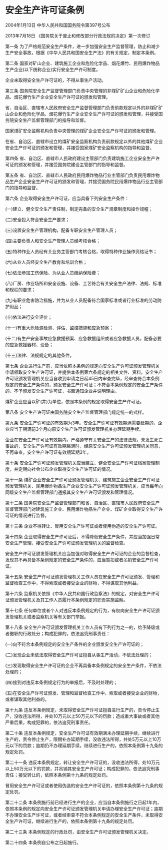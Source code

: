 # 安全生产许可证条例

2004年1月13日 中华人民共和国国务院令第397号公布

2013年7月18日 《国务院关于废止和修改部分行政法规的决定》第一次修订　

  

第一条 为了严格规范安全生产条件，进一步加强安全生产监督管理，防止和减少生产安全事故，根据《中华人民共和国安全生产法》的有关规定，制定本条例。

第二条 国家对矿山企业、建筑施工企业和危险化学品、烟花爆竹、民用爆炸物品生产企业(以下统称企业)实行安全生产许可制度。

企业未取得安全生产许可证的，不得从事生产活动。

第三条 国务院安全生产监督管理部门负责中央管理的非煤矿矿山企业和危险化学品、烟花爆竹生产企业安全生产许可证的颁发和管理。

省、自治区、直辖市人民政府安全生产监督管理部门负责前款规定以外的非煤矿矿山企业和危险化学品、烟花爆竹生产企业安全生产许可证的颁发和管理，并接受国务院安全生产监督管理部门的指导和监督。

国家煤矿安全监察机构负责中央管理的煤矿企业安全生产许可证的颁发和管理。

在省、自治区、直辖市设立的煤矿安全监察机构负责前款规定以外的其他煤矿企业安全生产许可证的颁发和管理，并接受国家煤矿安全监察机构的指导和监督。

第四条 省、自治区、直辖市人民政府建设主管部门负责建筑施工企业安全生产许可证的颁发和管理，并接受国务院建设主管部门的指导和监督。

第五条 省、自治区、直辖市人民政府民用爆炸物品行业主管部门负责民用爆炸物品生产企业安全生产许可证的颁发和管理，并接受国务院民用爆炸物品行业主管部门的指导和监督。

第六条 企业取得安全生产许可证，应当具备下列安全生产条件：

(一)建立、健全安全生产责任制，制定完备的安全生产规章制度和操作规程；

(二)安全投入符合安全生产要求；

(三)设置安全生产管理机构，配备专职安全生产管理人员；

(四)主要负责人和安全生产管理人员经考核合格；

(五)特种作业人员经有关业务主管部门考核合格，取得特种作业操作资格证书；

(六)从业人员经安全生产教育和培训合格；

(七)依法参加工伤保险，为从业人员缴纳保险费；

(八)厂房、作业场所和安全设施、设备、工艺符合有关安全生产法律、法规、标准和规程的要求；

(九)有职业危害防治措施，并为从业人员配备符合国家标准或者行业标准的劳动防护用品；

(十)依法进行安全评价；

(十一)有重大危险源检测、评估、监控措施和应急预案；

(十二)有生产安全事故应急救援预案、应急救援组织或者应急救援人员，配备必要的应急救援器材、设备；

(十三)法律、法规规定的其他条件。

第七条 企业进行生产前，应当依照本条例的规定向安全生产许可证颁发管理机关申请领取安全生产许可证，并提供本条例第六条规定的相关文件、资料。安全生产许可证颁发管理机关应当自收到申请之日起45日内审查完毕，经审查符合本条例规定的安全生产条件的，颁发安全生产许可证；不符合本条例规定的安全生产条件的，不予颁发安全生产许可证，书面通知企业并说明理由。

煤矿企业应当以矿(井)为单位，依照本条例的规定取得安全生产许可证。

第八条 安全生产许可证由国务院安全生产监督管理部门规定统一的式样。

第九条 安全生产许可证的有效期为3年。安全生产许可证有效期满需要延期的，企业应当于期满前3个月向原安全生产许可证颁发管理机关办理延期手续。

企业在安全生产许可证有效期内，严格遵守有关安全生产的法律法规，未发生死亡事故的，安全生产许可证有效期届满时，经原安全生产许可证颁发管理机关同意，不再审查，安全生产许可证有效期延期3年。

第十条 安全生产许可证颁发管理机关应当建立、健全安全生产许可证档案管理制度，并定期向社会公布企业取得安全生产许可证的情况。

第十一条 煤矿企业安全生产许可证颁发管理机关、建筑施工企业安全生产许可证颁发管理机关、民用爆炸物品生产企业安全生产许可证颁发管理机关，应当每年向同级安全生产监督管理部门通报其安全生产许可证颁发和管理情况。

第十二条 国务院安全生产监督管理部门和省、自治区、直辖市人民政府安全生产监督管理部门对建筑施工企业、民用爆炸物品生产企业、煤矿企业取得安全生产许可证的情况进行监督。

第十三条 企业不得转让、冒用安全生产许可证或者使用伪造的安全生产许可证。

第十四条 企业取得安全生产许可证后，不得降低安全生产条件，并应当加强日常安全生产管理，接受安全生产许可证颁发管理机关的监督检查。

安全生产许可证颁发管理机关应当加强对取得安全生产许可证的企业的监督检查，发现其不再具备本条例规定的安全生产条件的，应当暂扣或者吊销安全生产许可证。

第十五条 安全生产许可证颁发管理机关工作人员在安全生产许可证颁发、管理和监督检查工作中，不得索取或者接受企业的财物，不得谋取其他利益。

第十六条 监察机关依照《中华人民共和国行政监察法》的规定，对安全生产许可证颁发管理机关及其工作人员履行本条例规定的职责实施监察。

第十七条 任何单位或者个人对违反本条例规定的行为，有权向安全生产许可证颁发管理机关或者监察机关等有关部门举报。

第十八条 安全生产许可证颁发管理机关工作人员有下列行为之一的，给予降级或者撤职的行政处分；构成犯罪的，依法追究刑事责任：

(一)向不符合本条例规定的安全生产条件的企业颁发安全生产许可证的；

(二)发现企业未依法取得安全生产许可证擅自从事生产活动，不依法处理的；

(三)发现取得安全生产许可证的企业不再具备本条例规定的安全生产条件，不依法处理的；

(四)接到对违反本条例规定行为的举报后，不及时处理的；

(五)在安全生产许可证颁发、管理和监督检查工作中，索取或者接受企业的财物，或者谋取其他利益的。

第十九条 违反本条例规定，未取得安全生产许可证擅自进行生产的，责令停止生产，没收违法所得，并处10万元以上50万元以下的罚款；造成重大事故或者其他严重后果，构成犯罪的，依法追究刑事责任。

第二十条 违反本条例规定，安全生产许可证有效期满未办理延期手续，继续进行生产的，责令停止生产，限期补办延期手续，没收违法所得，并处5万元以上10万元以下的罚款；逾期仍不办理延期手续，继续进行生产的，依照本条例第十九条的规定处罚。

第二十一条 违反本条例规定，转让安全生产许可证的，没收违法所得，处10万元以上50万元以下的罚款，并吊销其安全生产许可证；构成犯罪的，依法追究刑事责任；接受转让的，依照本条例第十九条的规定处罚。

冒用安全生产许可证或者使用伪造的安全生产许可证的，依照本条例第十九条的规定处罚。

第二十二条 本条例施行前已经进行生产的企业，应当自本条例施行之日起1年内，依照本条例的规定向安全生产许可证颁发管理机关申请办理安全生产许可证；逾期不办理安全生产许可证，或者经审查不符合本条例规定的安全生产条件，未取得安全生产许可证，继续进行生产的，依照本条例第十九条的规定处罚。

第二十三条 本条例规定的行政处罚，由安全生产许可证颁发管理机关决定。

第二十四条 本条例自公布之日起施行。